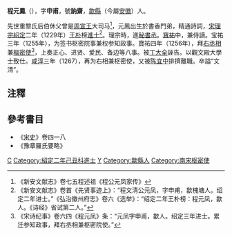 '''程元鳳'''（{{bd|1200年||1269年|catIdx=C}}），字'''申甫'''，號'''訥齋'''，[[歙縣|歙縣]]（今屬[[安徽|安徽]]）人。

先世重黎氏后伯休父曾是[[周宣王|周宣王]]大司马<ref>《新安文献志》卷七五程述祖《程公元凤家传》</ref>，元鳳出生於書香門弟，精通詩詞，[[宋理宗|宋理宗]][[紹定|紹定]]二年（1229年）[[王朴|王朴]]榜[[進士|進士]]<ref>《新安文献志》卷首《先贤事迹上》：“程文清公元凤，字申甫，歙槐塘人。绍定二年进士。”《弘治徽州府志》卷六《选举》：“绍定二年王朴榜：程元凤，歙人。《诗经》省试第二人。”</ref>。理宗時，進[[秘書丞|秘書丞]]。[[寶祐|寶祐]]中，兼侍讀。宝祐三年（1255年），为签书枢密院事兼权参知政事。寶祐四年（1256年），拜[[右丞相|右丞相]]兼[[樞密使|樞密使]]<ref>《宋诗纪事》卷六四《程元凤》条：“元凤字申甫，歙人。绍定三年进士。累迁参知政事，拜右丞相兼枢密院使。”</ref>，上奏正心、进贤、爱民、备边等八事。被[[丁大全|丁大全]]誣告。以觀文殿大學士致仕。[[咸淳|咸淳]]三年（1267），再为右相兼枢密使，又被[[陈宜中|陈宜中]]排擠離職。卒謚“文清”。 

==注釋==
{{reflist}}

==參考書目==
* 《[[宋史|宋史]]》卷四一八
* 《豫章羅氏要略》

{{start box}}
{{s-before|[[董槐|董槐]]}}
{{s-title|[[南宋|南宋]][[右丞相|右丞相]]|1256年—1258年}}
{{s-after|[[丁大全|丁大全]]}}
{{s-before|[[贾似道|贾似道]]}}
{{s-title|[[南宋|南宋]][[右丞相|右丞相]]|1267年}}
{{s-after|[[叶梦鼎|叶梦鼎]]}}
{{end box}}
[[Category:宋朝宰相|C]]
[[Category:紹定二年己丑科進士|Category:紹定二年己丑科進士]]
[[Category:程姓|Y]]
[[Category:歙縣人|Category:歙縣人]]
[[Category:南宋枢密使|Category:南宋枢密使]]